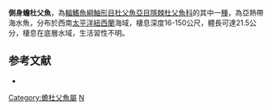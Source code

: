 {{Speciesbox
| taxon = Neophrynichthys latus
| binomial_authority = [[Hutton|Hutton]], 1875
| image = Neophrynichthys latus (Dark toadfish).gif
| image_width = 250px
| image_caption = 側身蟾杜父魚
| status = NE
| status_system = IUCN3.1
| synonyms = *''Psychrolutes latus'', <small>Hutton, 1875</small>
}}

'''側身蟾杜父魚'''，為[[輻鰭魚綱|輻鰭魚綱]][[鮋形目|鮋形目]][[杜父魚亞目|杜父魚亞目]][[隱棘杜父魚科|隱棘杜父魚科]]的其中一[[種|種]]，為亞熱帶海水魚，分布於西南[[太平洋|太平洋]][[紐西蘭|紐西蘭]]海域，棲息深度16-150公尺，體長可達21.5公分，棲息在底層水域，生活習性不明。

==参考文献==
*{{FishBase_species|genus=Neophrynichthys|species=latus|year=2014|month=5}}

{{魚類小作品}}
{{Taxonbar}}
[[Category:蟾杜父魚屬|Category:蟾杜父魚屬]]
[[Category:1875年描述的魚類|N]]